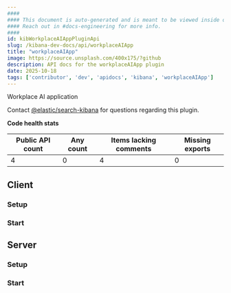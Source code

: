 ```yaml
---
####
#### This document is auto-generated and is meant to be viewed inside our experimental, new docs system.
#### Reach out in #docs-engineering for more info.
####
id: kibWorkplaceAIAppPluginApi
slug: /kibana-dev-docs/api/workplaceAIApp
title: "workplaceAIApp"
image: https://source.unsplash.com/400x175/?github
description: API docs for the workplaceAIApp plugin
date: 2025-10-18
tags: ['contributor', 'dev', 'apidocs', 'kibana', 'workplaceAIApp']
---
```


Workplace AI application

Contact [@elastic/search-kibana](https://github.com/orgs/elastic/teams/search-kibana) for questions regarding this plugin.

**Code health stats**

| Public API count  | Any count | Items lacking comments | Missing exports |
|-------------------|-----------|------------------------|-----------------|
| 4 | 0 | 4 | 0 |

## Client

### Setup
<DocDefinitionList data={[workplaceAIAppObj.client.setup]}/>

### Start
<DocDefinitionList data={[workplaceAIAppObj.client.start]}/>

## Server

### Setup
<DocDefinitionList data={[workplaceAIAppObj.server.setup]}/>

### Start
<DocDefinitionList data={[workplaceAIAppObj.server.start]}/>

